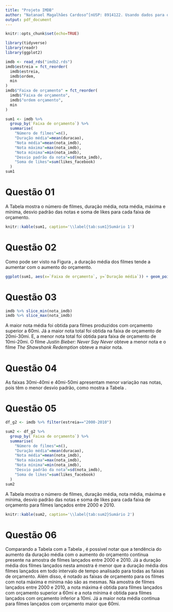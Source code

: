 ```yaml
---
title: "Projeto IMDB"
author: "Natanael Magalhães Cardoso^[nUSP: 8914122. Usando dados para o segundo grupo (datas entre 2000-2010)]"
output: pdf_document
---
```


```r
knitr::opts_chunk$set(echo=TRUE)
```

```r
library(tidyverse)
library(readr)
library(ggplot2)
```

```r
imdb <- read_rds("imdb2.rds")
imdb$estreia = fct_reorder(
  imdb$estreia, 
  imdb$ordem, 
  min
)
imdb$"Faixa de orçamento" = fct_reorder(
  imdb$"Faixa de orçamento", 
  imdb$"ordem orçamento", 
  min
) 

sum1 <- imdb %>%
  group_by(`Faixa de orçamento`) %>%
  summarise(
    "Número de filmes"=n(), 
    "Duração média"=mean(duracao), 
    "Nota média"=mean(nota_imdb), 
    "Nota máxima"=max(nota_imdb), 
    "Nota mínima"=min(nota_imdb), 
    "Desvio padrão da nota"=sd(nota_imdb), 
    "Soma de likes"=sum(likes_facebook)
  )
sum1
```

# Questão 01

A Tabela \ref{tab:sum1} mostra o número de filmes, duração média, nota média, máxima e mínima, desvio padrão das notas e soma de likes para cada faixa de orçamento.

```r
knitr::kable(sum1, caption='\\label{tab:sum1}Sumário 1')
```


# Questão 02

Como pode ser visto na Figura \ref{fig:q2}, a duração média dos filmes tende a aumentar com o aumento do orçamento.

```r
ggplot(sum1, aes(x=`Faixa de orçamento`, y=`Duração média`)) + geom_point()
```


# Questão 03

```r
imdb %>% slice_min(nota_imdb)
imdb %>% slice_max(nota_imdb)
```

A maior nota média foi obtida para filmes produzidos com orçamento superior a 60mi. Já a maior nota total foi obtida na faixa de orçamento de 20mi-30mi. E, a menor nota total foi obtida para faixa de orçamento de 10mi-20mi. O filme *Justin Bieber: Never Say Never* obteve a menor nota e o filme *The Shawshank Redemption* obteve a maior nota.


# Questão 04

As faixas 30mi-40mi e 40mi-50mi apresentam menor variação nas notas, pois têm o menor desvio padrão, como mostra a Tabela \ref{tab:sum1}.

\newpage
# Questão 05

```r
df_g2 <- imdb %>% filter(estreia=="2000-2010")

sum2 <- df_g2 %>%
  group_by(`Faixa de orçamento`) %>%
  summarise(
    "Número de filmes"=n(), 
    "Duração média"=mean(duracao), 
    "Nota média"=mean(nota_imdb), 
    "Nota máxima"=max(nota_imdb), 
    "Nota mínima"=min(nota_imdb), 
    "Desvio padrão da nota"=sd(nota_imdb), 
    "Soma de likes"=sum(likes_facebook)
  )
sum2
```


A Tabela \ref{tab:sum2} mostra o número de filmes, duração média, nota média, máxima e mínima, desvio padrão das notas e soma de likes para cada faixa de orçamento para filmes lançados entre 2000 e 2010.

```r
knitr::kable(sum2, caption='\\label{tab:sum2}Sumário 2')
```

# Questão 06

Comparando a Tabela \ref{tab:sum1} com a Tabela \ref{tab:sum2}, é possivel notar que a tendência do aumento da duração média com o aumento do orçamento continua presente na amostra de filmes lançados entre 2000 e 2010. Já a duração média dos filmes lançados nesta amostra é menor que a duração média dos filmes lançados em todo intervalo de tempo analisado para todas as faixas de orçamento. Além disso, é notado as faixas de orçamento para os filmes com nota máxima e mínima não são as mesmas. Na amostra de filmes lançados entre 2000 e 2010, a nota máxima é obtida para filmes lançados com orçamento superior a 60mi e a nota mínima é obtida para filmes lançados com orçamento inferior a 10mi. Já a maior nota média continua para filmes lançados com orçamento maior que 60mi. 


